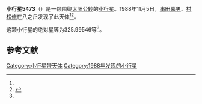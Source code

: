 {{Infobox planet
| bgcolour = #FFFFC0
| name = 5473 Yamanashi
| symbol = 
| image = 
| caption = 
| discovery = yes
| discovery_ref = 
| discoverer = [[串田嘉男|串田嘉男]]、[[村松修|村松修]]
| discovery_site = [[八之岳|八之岳]] 
| discovered = 1988年11月5日
| designations = yes
| mp_name = 
| named_after = 
| alt_names = 1988 VR/ 1973 QE1
| mp_category = [[主带小行星|主带小行星]]
| orbit_ref = <ref name="a">[http://ssd.jpl.nasa.gov/sbdb.cgi?sstr=5473 5473 Yamanashi] {{Wayback|url=http://ssd.jpl.nasa.gov/sbdb.cgi?sstr=5473 |date=20120416115959 }}，小行星數據庫瀏覽器（JPL Small-Body Database Browser）－[[美国国家航空航天局|美国国家航空航天局]]喷气推进实验室</ref>
| epoch = 2456400.5 (2013年4月18日更新)
| aphelion = {{convert|2.7696543|AU|km|3|abbr=on|lk=out}}
| perihelion = {{convert|1.9997663|AU|km|3|abbr=on}}
| semimajor = {{convert|2.3847103|AU|km|3|abbr=on}}
| eccentricity = 0.1614217
| period = 1345.091626 [[日|日]]<br />3.68[[儒略年|儒略年]]
| avg_speed = 
| inclination = 7.95462
| asc_node = 59.72420
| mean_anomaly = 
| arg_peri = 325.99546
| satellites = 
| physical_characteristics = yes
| dimensions = 
| mass = 
| density = 
| surface_grav = 
| escape_velocity = 
| sidereal_day = 
| axial_tilt = 
| pole_ecliptic_lat = 
| pole_ecliptic_lon = 
| albedo = 
| temperatures= 
| temp_name1 = 
| mean_temp_1 = 
| max_temp_1 = 
| temp_name2 = 
| max_temp_2 = 
| spectral_type = 
| abs_magnitude = 325.99546
}}

'''小行星5473'''（{{lang-en|5473 Yamanashi}}）是一颗围绕[[太阳|太阳]][[公转|公转]]的[[小行星|小行星]]。1988年11月5日，[[串田嘉男|串田嘉男]]、[[村松修|村松修]]在八之岳发现了此天体<ref name="a" /><ref>{{cite news|title=小行星列表|url=http://cfa-www.harvard.edu/iau/lists/NumberedMPs.txt|accessdate=2013-07-08|newspaper=哈佛大学|archive-date=2008-05-17|archive-url=https://web.archive.org/web/20080517010638/http://cfa-www.harvard.edu/iau/lists/NumberedMPs.txt|dead-url=no}}</ref>。

这颗小行星的[[绝对星等|绝对星等]]为325.99546等<ref name="a" />。

==参考文献==
{{reflist}}
{{Minor Planet Number|[[小行星5472|小行星5472]]|[[小行星5474|小行星5474]]}}

{{小天体}}

[[Category:小行星带天体|Category:小行星带天体]]
[[Category:1988年发现的小行星|Category:1988年发现的小行星]]

{{asteroid-stub}}